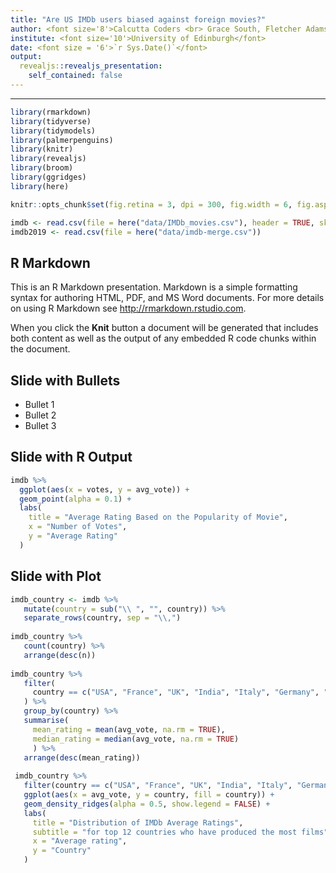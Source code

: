 ```yaml
---
title: "Are US IMDb users biased against foreign movies?" 
author: <font size='8'>Calcutta Coders <br> Grace South, Fletcher Adams and Mark Corray</font>
institute: <font size='10'>University of Edinburgh</font>
date: <font size = '6'>`r Sys.Date()`</font>
output:
  revealjs::revealjs_presentation:
    self_contained: false
---
```

---

```r
library(rmarkdown)
library(tidyverse)
library(tidymodels)
library(palmerpenguins)
library(knitr)
library(revealjs)
library(broom)
library(ggridges)
library(here)
```

```r
knitr::opts_chunk$set(fig.retina = 3, dpi = 300, fig.width = 6, fig.asp = 0.618, out.width = "80%")
```


```r
imdb <- read.csv(file = here("data/IMDb_movies.csv"), header = TRUE, skip = 1, na.strings = c("NA", "", "None"))
imdb2019 <- read.csv(file = here("data/imdb-merge.csv"))
```
## R Markdown

This is an R Markdown presentation. Markdown is a simple formatting syntax for authoring HTML, PDF, and MS Word documents. For more details on using R Markdown see <http://rmarkdown.rstudio.com>.

When you click the **Knit** button a document will be generated that includes both content as well as the output of any embedded R code chunks within the document.

## Slide with Bullets

- Bullet 1
- Bullet 2
- Bullet 3

## Slide with R Output

```r
imdb %>%
  ggplot(aes(x = votes, y = avg_vote)) +
  geom_point(alpha = 0.1) +
  labs(
    title = "Average Rating Based on the Popularity of Movie",
    x = "Number of Votes",
    y = "Average Rating"
  )
```

## Slide with Plot

```r
imdb_country <- imdb %>%
   mutate(country = sub("\\ ", "", country)) %>%
   separate_rows(country, sep = "\\,")
   
imdb_country %>%
   count(country) %>%
   arrange(desc(n))
 
imdb_country %>%
   filter(
     country == c("USA", "France", "UK", "India", "Italy", "Germany", "Japan", "Canada", "Spain", "Hong Kong", "Turkey", "Belgium")
   ) %>%
   group_by(country) %>%
   summarise(
     mean_rating = mean(avg_vote, na.rm = TRUE),
     median_rating = median(avg_vote, na.rm = TRUE)
     ) %>%
   arrange(desc(mean_rating))
 
 imdb_country %>%
   filter(country == c("USA", "France", "UK", "India", "Italy", "Germany", "Japan", "Canada", "Spain", "Hong Kong", "Turkey", "Belgium")) %>%
   ggplot(aes(x = avg_vote, y = country, fill = country)) +
   geom_density_ridges(alpha = 0.5, show.legend = FALSE) +
   labs(
     title = "Distribution of IMDb Average Ratings",
     subtitle = "for top 12 countries who have produced the most films",
     x = "Average rating",
     y = "Country"
   )
```

